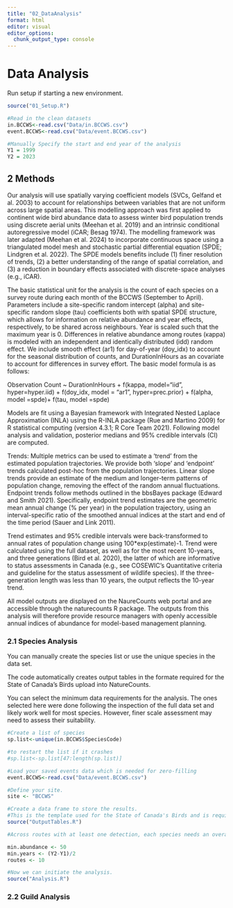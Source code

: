 ```yaml
---
title: "02_DataAnalysis"
format: html
editor: visual
editor_options: 
  chunk_output_type: console
---
```


# Data Analysis 

Run setup if starting a new environment.

```r

source("01_Setup.R")

#Read in the clean datasets
in.BCCWS<-read.csv("Data/in.BCCWS.csv")
event.BCCWS<-read.csv("Data/event.BCCWS.csv")

#Manually Specify the start and end year of the analysis
Y1 = 1999
Y2 = 2023

```


## 2 Methods

Our analysis will use spatially varying coefficient models (SVCs, Gelfand et al. 2003) to account for relationships between variables that are not uniform across large spatial areas. This modelling approach was first applied to continent wide bird abundance data to assess winter bird population trends using discrete aerial units (Meehan et al. 2019) and an intrinsic conditional autoregressive model (iCAR; Besag 1974). The modelling framework was later adapted (Meehan et al. 2024) to incorporate continuous space using a triangulated model mesh and stochastic partial differential equation (SPDE; Lindgren et al. 2022). The SPDE models benefits include (1) finer resolution of trends, (2) a better understanding of the range of spatial correlation, and (3) a reduction in boundary effects associated with discrete-space analyses (e.g., iCAR). 

The basic statistical unit for the analysis is the count of each species on a survey route during each month of the BCCWS (September to April). Parameters include a site-specific random intercept (alpha) and site-specific random slope (tau) coefficients both with spatial SPDE structure, which allows for information on relative abundance and year effects, respectively, to be shared across neighbours. Year is scaled such that the maximum year is 0. Differences in relative abundance among routes (κappa) is modeled with an independent and identically distributed (idd) random effect. We include smooth effect (ar1) for day-of-year (doy_idx) to account for the seasonal distribution of counts, and DurationInHours as an covariate to account for differences in survey effort. The basic model formula is as follows:

Observation Count ~ DurationInHours + f(kappa, model="iid", hyper=hyper.iid) + f(doy_idx, model = "ar1", hyper=prec.prior) + f(alpha, model =spde)+ f(tau, model =spde)

Models are fit using a Bayesian framework with Integrated Nested Laplace Approximation (INLA) using the R-INLA package (Rue and Martino 2009) for R statistical computing (version 4.3.1; R Core Team 2021). Following model analysis and validation, posterior medians and 95% credible intervals (CI) are computed.

Trends: Multiple metrics can be used to estimate a 'trend' from the estimated population trajectories. We provide both 'slope' and 'endpoint' trends calculated post-hoc from the population trajectories. Linear slope trends provide an estimate of the medium and longer-term patterns of population change, removing the effect of the random annual fluctuations. Endpoint trends follow methods outlined in the bbsBayes package (Edward and Smith 2021). Specifically, endpoint trend estimates are the geometric mean annual change (% per year) in the population trajectory, using an interval-specific ratio of the smoothed annual indices at the start and end of the time period (Sauer and Link 2011). 

Trend estimates and 95% credible intervals were back-transformed to annual rates of population change using 100\*exp(estimate)-1. Trend were calculated using the full dataset, as well as for the most recent 10-years, and three generations (Bird et al. 2020), the latter of which are informative to status assessments in Canada (e.g., see COSEWIC's Quantitative criteria and guideline for the status assessment of wildlife species). If the three-generation length was less than 10 years, the output reflects the 10-year trend.

All model outputs are displayed on the NaureCounts web portal and are accessible through the naturecounts R package. The outputs from this analysis will therefore provide resource managers with openly accessible annual indices of abundance for model-based management planning.


### 2.1 Species Analysis
You can manually create the species list or use the unique species in the data set.

The code automatically creates output tables in the formate required for the State of Canada's Birds upload into NatureCounts. 

You can select the minimum data requirements for the analysis. The ones selected here were done following the inspection of the full data set and likely work well for most species. However, finer scale assessment may need to assess their suitability. 

```r

#Create a list of species
sp.list<-unique(in.BCCWS$SpeciesCode) 

#to restart the list if it crashes 
#sp.list<-sp.list[47:length(sp.list)]

#Load your saved events data which is needed for zero-filling
event.BCCWS<-read.csv("Data/event.BCCWS.csv")

#Define your site. 
site <- "BCCWS"

#Create a data frame to store the results. 
#This is the template used for the State of Canada's Birds and is required for upload into NatureCounts
source("OutputTables.R")

#Across routes with at least one detection, each species needs an overall abundance per year > 10, need to be detected in > one-half of the survey years, and on > 10 survey routes). Users may choose to adjust these parameters. 

min.abundance <- 50
min.years <- (Y2-Y1)/2
routes <- 10

#Now we can initiate the analysis.  
source("Analysis.R")

```

### 2.2 Guild Analysis


